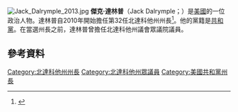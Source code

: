 [[File:Jack_Dalrymple_2013.jpg|thumb]]
'''傑克·達林普'''（Jack Dalrymple；{{bd|1948年|10月16日}}）是[[美國|美國]]的一位政治人物。達林普自2010年開始擔任第32任北達科他州州長<ref>{{cite web|url=http://www.politico.com/2012-election/map/#/Governor/2012/ND|title=2016 President Primaries Results|work=[[Politico|Politico]]|accessdate=November 7, 2012|archiveurl=https://web.archive.org/web/20121107180801/http://www.politico.com/2012-election/map/#/Governor/2012/ND|archivedate=2012年11月7日|deadurl=yes}}</ref>。他的黨籍是[[共和黨_(美國)|共和黨]]。在當選州長之前，達林普曾擔任北達科他州議會眾議院議員。
== 參考資料 ==
{{reflist}}
[[Category:北達科他州州長|Category:北達科他州州長]]
[[Category:北達科他州眾議員|Category:北達科他州眾議員]]
[[Category:美國共和黨州長|Category:美國共和黨州長]]